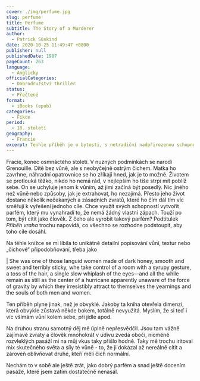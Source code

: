 ```yaml
---
cover: ./img/perfume.jpg
slug: perfume
title: Perfume
subtitle: The Story of a Murderer
author:
  - Patrick Süskind
date: 2020-10-25 11:49:47 +0800
publisher: null
publishedDate: 1987
pageCount: 263
language:
  - Anglicky
officialCategories:
  - Dobrodružství thriller
status:
  - Přečtené
format:
  - iBooks (epub)
categories:
  - Fikce
period:
  - 18. století
geography:
  - Francie
excerpt: Tenhle příběh je o bytosti, s netradiční nadpřirozenou schopností - neskutečně vynikajícím čichem. A je to napsané tak, že si člověk ěkdy připadá, jako by to četl nosem.
---
```


Fracie, konec osmnáctého století. V nuzných podmínkách se narodí Grenouille. Dítě bez vůně, ale s neobyčejně ostrým čichem. Matka ho zavrhne, náhradní opatrovnice se ho zříkají hned, jak je to možné. Životem se protlouká těžko, nikdo ho nemá rád, v nejlepším ho tiše strpí mít poblíž sebe. On se uchyluje jenom k vůním, až jimi začíná být posedlý. Nic jiného než vůně nebo způsoby, jak je extrahovat, ho nezajímá. Přesto jeho život dostane několik nečekaných a zásadních zvratů, které ho čím dál tím víc směřují k vyřešení jednoho cíle. Chce využít svých schopností vytvořit parfém, který mu vynahradí to, že nemá žádný vlastní zápach. Touží po tom, být cítit jako člověk. Z čeho ale vyrobit takový parfém? Podtitulek <em>Příběh vraha</em> trochu napovídá, co všechno se rozhodne podstoupit, aby toho cíle dosáhl.

Na téhle knížce se mi líbila to unikátně detailní popisování vůní, textur nebo &bdquo;čichové&ldquo; připodobňování, třeba jako

| She was one of those languid women made of dark honey, smooth and sweet and terribly sticky, whe take control of a room with a syrupy gesture, a toss of the hair, a single slow whiplash of the eyes&mdash;and all the while remain as still as the center of a hurricane apparently unaware of the force of gravity by which they irresistibly attract to themselves the yearnings and the souls of both men and women.

Ten příběh plyne jinak, než je obvyklé. Jakoby ta kniha otevřela dimenzi, která obvykle zůstavá někde bokem, totálně nevyužitá. Myslím, že si teď i víc všímám vůní kolem sebe, při jídle apod.

Na druhou stranu samotný děj mě úplně nepřesvědčil. Jsou tam vážně zajímavě zvraty a člověk mnohokrát v údivu zvedá obočí, nicméně rozvleklých pasáží mi na můj vkus taky přišlo hodně. Taky mě trochu iritoval mix skutečného světa a síly té vůně - to, že ji dokázal až nereálně cítit a zároveň oblivňovat druhé, kteří měli čich normální.

Nechám to v sobě ale ještě zrát, jako dobrý parfém a snad ještě docením pasáže, které jsem zatím dostatečně nenasál.
